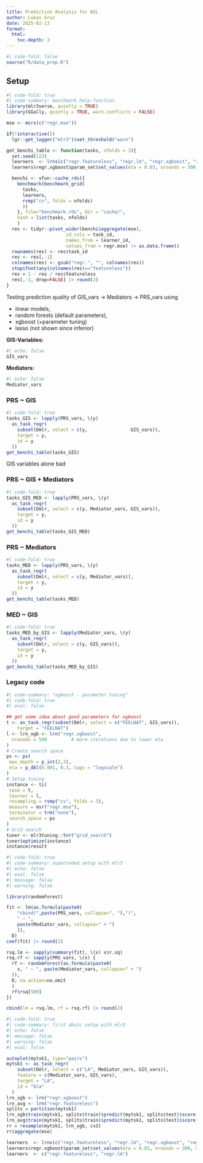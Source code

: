 ```yaml
---
title: Prediction Analysis for WSL
author: Lukas Graz
date: 2025-02-13
format:
  html:
    toc-depth: 3
---
```


```r
#| code-fold: false
source("R/data_prep.R")
```

## Setup
```r
#| code-fold: true
#| code-summary: benchmark help-function
library(mlr3verse, quietly = TRUE)
library(GGally, quietly = TRUE, warn.conflicts = FALSE)

mse <- msrs(c("regr.mse"))

if(!interactive())
  lgr::get_logger("mlr3")$set_threshold("warn")

get_benchi_table <- function(tasks, nfolds = 3){
  set.seed(123)
  learners  <- lrns(c("regr.featureless", "regr.lm", "regr.xgboost", "regr.ranger"))
  learners$regr.xgboost$param_set$set_values(eta = 0.03, nrounds = 300, max_depth = 2)

  benchi <- xfun::cache_rds({
    benchmark(benchmark_grid(
      tasks, 
      learners, 
      rsmp("cv", folds = nfolds)
      ))
    }, file="benchmark.rds", dir = "cache/",
    hash = list(tasks, nfolds)
    )
  res <- tidyr::pivot_wider(benchi$aggregate(mse), 
                      id_cols = task_id,
                      names_from = learner_id,
                      values_from = regr.mse) |> as.data.frame()
  rownames(res) <- res$task_id
  res <- res[,-1]
  colnames(res) <- gsub("regr.", "", colnames(res))
  stopifnot(any(colnames(res)=="featureless"))
  res = 1 - res / res$featureless
  res[,-1, drop=FALSE] |> round(2)
}
```


Testing prediction quality of GIS_vars -> Mediators -> PRS_vars using 

- linear models, 
- random forests (default parameters),
- xgboost (+parameter tuning)
- lasso (not shown since inferior)

**GIS-Variables:**  

```r
#| echo: false
GIS_vars
```

**Mediators:**  

```r
#| echo: false
Mediator_vars
```

### PRS ~ GIS
```r
#| code-fold: true
tasks_GIS <- lapply(PRS_vars, \(y) 
  as_task_regr(
    subset(Dmlr, select = c(y,                GIS_vars)),
    target = y,
    id = y
  ))
get_benchi_table(tasks_GIS) 
```  
GIS variables alone bad

### PRS ~ GIS + Mediators
```r
#| code-fold: true
tasks_GIS_MED <- lapply(PRS_vars, \(y) 
  as_task_regr(
    subset(Dmlr, select = c(y, Mediator_vars, GIS_vars)),
    target = y,
    id = y
  ))
get_benchi_table(tasks_GIS_MED) 
```

### PRS ~ Mediators
```r
#| code-fold: true
tasks_MED <- lapply(PRS_vars, \(y) 
  as_task_regr(
    subset(Dmlr, select = c(y, Mediator_vars)),
    target = y,
    id = y
  ))
get_benchi_table(tasks_MED) 
```  

### MED ~ GIS
```r
#| code-fold: true
tasks_MED_by_GIS <- lapply(Mediator_vars, \(y) 
  as_task_regr(
    subset(Dmlr, select = c(y, GIS_vars)),
    target = y,
    id = y
  ))
get_benchi_table(tasks_MED_by_GIS)
```


### Legacy code
```r
#| code-summary: "xgboost - parameter tuning"
#| code-fold: true
#| eval: false

## get some idea about good parameters for xgboost
t <- as_task_regr(subset(Dmlr, select = c("FEELNAT", GIS_vars)),
    target = "FEELNAT")
l <- lrn_xgb <- lrn("regr.xgboost",
  nrounds = 500         # more iterations due to lower eta
)
# Create search space
ps <- ps(
 max_depth = p_int(2,3),
 eta = p_dbl(0.001, 0.3, tags = "logscale")
)
# Setup tuning
instance <- ti(
 task = t,
 learner = l,
 resampling = rsmp("cv", folds = 3),
 measure = msr("regr.mse"),
 terminator = trm("none"),
 search_space = ps
)
# Grid search
tuner <- mlr3tuning::tnr("grid_search")
tuner$optimize(instance)
instance$result
```


```r
#| code-fold: true
#| code-summary: superceded setup with mlr3
#| echo: false
#| eval: false
#| message: false
#| warning: false

library(randomForest)

fit <- lm(as.formula(paste0(
    "cbind(",paste(PRS_vars, collapse=", "),")",
    " ~ ",
    paste(Mediator_vars, collapse=" + ")
    )), 
  D)
coef(fit) |> round(2)

rsq.lm <- sapply(summary(fit), \(x) x$r.sq)
rsq.rf <- sapply(PRS_vars, \(x) {
  rf <- randomForest(as.formula(paste0(
    x, " ~ ", paste(Mediator_vars, collapse=" + ")
  )), 
  D, na.action=na.omit
  ) 
  rf$rsq[500]
})

cbind(lm = rsq.lm, rf = rsq.rf) |> round(2)
```


```r
#| code-fold: true
#| code-summary: first absic setup with mlr3
#| echo: false
#| message: false
#| warning: false
#| eval: false

autoplot(mytsk1, type="pairs")
mytsk1 <- as_task_regr(
    subset(Dmlr, select = c("LA", Mediator_vars, GIS_vars)),
    feature = c(Mediator_vars, GIS_vars),
    target = "LA",
    id = "bla"
  )
lrn_xgb <- lrn("regr.xgboost")
lrn_avg <- lrn("regr.featureless")
splits = partition(mytsk1)
lrn_xgb$train(mytsk1, splits$train)$predict(mytsk1, splits$test)$score(mse)
lrn_avg$train(mytsk1, splits$train)$predict(mytsk1, splits$test)$score(mse)
rr = resample(mytsk1, lrn_xgb, cv3)
rr$aggregate(mse)

learners  <- lrns(c("regr.featureless", "regr.lm", "regr.xgboost", "regr.ranger"))
learners$regr.xgboost$param_set$set_values(eta = 0.03, nrounds = 300, max_depth = 2)
learners  <- c("regr.featureless", "regr.lm")
```
